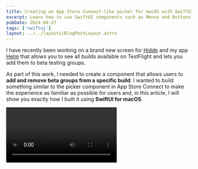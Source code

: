 ```yaml
---
title: Creating an App Store Connect-like picker for macOS with SwiftUI
excerpt: Learn how to use SwiftUI components such as Menus and Buttons and modifiers like onHover and overlay to create a picker component for macOS similar to the beta group picker in App Store Connect's TestFlight.
pubDate: 2024-04-27
tags: ['swiftui']
layout: ../../layouts/BlogPostLayout.astro
---
```



I have recently been working on a brand new screen for [Hidde](https://twitter.com/hiddevdploeg) and my app [Helm](https://twitter.com/helm_app) that allows you to see all builds available on TestFlight and lets you add them to beta testing groups.

As part of this work, I needed to create a component that allows users to **add and remove beta groups from a specific build**. I wanted to build something similar to the picker component in App Store Connect to make the experience as familiar as possible for users and, in this article, I will show you exactly how I built it using **SwiftUI for macOS**.

<Video name="app-store-connect-like-picker-demo.mp4" />

## Creating the picker component

Let's consider we have a set of builds that we want to display in a SwiftUI list. Each of these builds contains a set of properties amongst which is `betaGroups` which is an array of `struct`s representing the beta groups that the build is part of.

```swift:VersionBuild.swift
struct VersionBuild: Identifiable, Equatable {
    let number: String
    let date: Date
    let hasAppClip: Bool
    let iconURL: URL?
    let id: String
    let isProcessing: Bool
    var betaGroups: [BetaGroup]
}

struct BetaGroup: Identifiable, Equatable {
    let id: String
    let name: String
}
```

The list displays build information using a simple component called `TestFlightBuildCell`:

```swift:TestFlightBuildCell.swift
struct TestFlightBuildCell: View {
    let build: VersionBuild
    
    var body: some View {
        
        HStack(spacing: 12) {
            if let appIcon = build.iconURL {
                KFImage(appIcon)
                    .retry(maxCount: 3, interval: .seconds(5))
                    .cacheOriginalImage()
                    .resizable()
                    .appIconImage(size: .small)
                
            }
            
            VStack(alignment: .leading) {
                
                HStack(alignment: .center) {
                    
                    VStack(alignment:.leading){
                        
                        Text("Build \(build.number)")
                            .font(.HELheadline)
                            .foregroundStyle(.primary)
                            .place(.leading)
                        
                        
                        Text(build.date.fullText)
                            .font(.HELfootnote)
                            .foregroundStyle(.secondary)
                        
                        if build.hasAppClip {
                            Label("Includes App Clip", systemImage: "appclip")
                                .font(.HELfootnote)
                                .foregroundStyle(.secondary)
                        }
                    }
                    
                    Spacer()
                    
                    if build.isProcessing {
                        BuildTag(
                            title: "PROCESSING",
                            background: build.isProcessing ? Color.warning.opacity(0.3) : Color.gray.opacity(0.1)
                        )
                    }
                }
            }
        }
    }
}
```

In the context of the app, the list looks as follows:

![](/assets/posts/app-store-connect-like-picker-with-swiftui/list-of-builds.webp)

While the component above does a good job of conveying the necessary build information, it still lacks some key functionality for this part of the app. We need to be able to decide which **beta groups a build belongs to** and add or remove them as needed:

<Video name="app-store-connect-like-picker-demo.mp4" />

Let's see what the code for the beta group picker component looks like in SwiftUI:

```swift:BetaGroupPicker.swift
struct BetaGroupPicker: View {
    // 1
    @Binding var betaGroups: [BetaGroup]
    // 2
    let availableBetaGroups: [BetaGroup]
    // 3
    @State var hoveringGroup: BetaGroup?
    
    var body: some View {
        HStack(spacing: 4) {
            // 4
            ForEach(betaGroups) { betaGroup in
                Text(betaGroup.displayName)
                    .padding(4)
                    .background(Color.gray.opacity(0.2))
                    .bold()
                    .clipShape(Circle())
                    // 5
                    .onHover { hovering in
                        withAnimation {
                            hoveringGroup = hovering ? betaGroup : nil
                        }
                    }
                    // 6
                    .overlay(alignment: .topTrailing) {
                        if hoveringGroup == betaGroup {
                            Button {
                                withAnimation {
                                    betaGroups.removeAll(where: { $0 == betaGroup })
                                }
                            } label: {
                                Image(systemName: "minus.circle.fill")
                                    .foregroundStyle(Color.red)
                            }
                            .buttonStyle(.plain)
                            .offset(x: 2, y: -4)
                        }
                    }
            }
            
            // 7
            if !availableBetaGroups.isEmpty {
                Menu {
                    ForEach(availableBetaGroups) { betaGroup in
                        Button {
                            withAnimation(.snappy) {
                                betaGroups.append(betaGroup)
                            }
                        } label: {
                            Text(betaGroup.name)
                        }
                    }
                } label: {
                    Text(Image(systemName: "plus"))
                        .padding(4)
                        .background(Color.blue.opacity(0.2))
                        .bold()
                        .clipShape(Circle())
                }
                .menuStyle(.button)
                .buttonStyle(.plain)
            }
        }
    }
}
```

A lot is going on in the snippet above, so let's break the code down:
1. A **binding to the array of beta groups available in the build**. It is passed as a binding because we want to be able to modify it from the inner view.
2. An array of **all available beta groups** that can be added to the build. The parent view is in charge of providing this information, as we will see in the following section.
3. A state property to **keep track of the beta group that the user is hovering over**. The value of this property is used to display a remove button in the beta group that the user is hovering over.
4. Iterate over the beta groups that the build is part of and **display them as circular text views** using the `displayName` property on the `BetaGroup` struct.
5. Modify the `hoveringGroup` state property when the **user hovers over a specific beta group component**.
6. Display a **remove button when the user hovers over a beta group component** using the `.overlay` modifier. The button removes the beta group from the list of beta groups that the build is part of.
7. If any available beta groups can be added to the build, **display a plus button** that lets the user choose which beta group to add.

The snippet above uses a property on the `BetaGroup` struct called `displayName` to display the name of the beta group in a similar way to how it is displayed in App Store Connect, showing the first letter of the first two words in the name in uppercase:

```swift:BetaGroup.swift
extension BetaGroup {
    var displayName: String {
        let output = name
            .components(separatedBy: .whitespaces)
            .filter { $0.lowercased() != "and" && $0.lowercased() != "&" }
            .prefix(2)
            .map { $0.first?.uppercased() ?? "" }
            .joined()
        
        return output.isEmpty ? "TF" : output
    }
}
```

## Using the picker component

Now that we have the `BetaGroupPicker` view, we can start using it in the `TestFlightBuildCell` component to allow users to add and remove beta groups from a specific build:

```swift:TestFlightBuildCell.swift
struct TestFlightBuildCell: View {
    @Binding var build: VersionBuild
    let availableBetaGroups: [BetaGroup]

    init(
        build: Binding<VersionBuild>,
        availableBetaGroups: [BetaGroup]
    ) {
        self._build = build
        self.availableBetaGroups = availableBetaGroups.filter { !build.wrappedValue.betaGroups.contains($0) }
    }
    
    var body: some View {
        
        HStack(spacing: 12) {
            if let appIcon = build.iconURL {
                KFImage(appIcon)
                    .retry(maxCount: 3, interval: .seconds(5))
                    .cacheOriginalImage()
                    .resizable()
                    .appIconImage(size: .small)
                
            }
            
            VStack(alignment: .leading) {
                
                HStack(alignment: .center) {
                    
                    VStack(alignment:.leading){
                        
                        Text("Build \(build.number)")
                            .font(.HELheadline)
                            .foregroundStyle(.primary)
                            .place(.leading)
                        
                        
                        Text(build.date.fullText)
                            .font(.HELfootnote)
                            .foregroundStyle(.secondary)
                        
                        if build.hasAppClip {
                            Label("Includes App Clip", systemImage: "appclip")
                                .font(.HELfootnote)
                                .foregroundStyle(.secondary)
                        }
                    }
                    
                    Spacer()
                    
                    if build.isProcessing {
                        BuildTag(
                            title: "PROCESSING",
                            background: build.isProcessing ? Color.warning.opacity(0.3) : Color.gray.opacity(0.1)
                        )
                    }
                }
            }

            BetaGroupPicker(
                betaGroups: $build.betaGroups,
                availableBetaGroups: availableBetaGroups
            )
        }
    }
}
```

As you can see, using the component is straightforward. You just need to **modify the build property on the parent view** to be a binding and pass the available beta groups to the component. 

As you can see, we are writing a custom initializer to **filter out any beta groups that are already part of the build**.